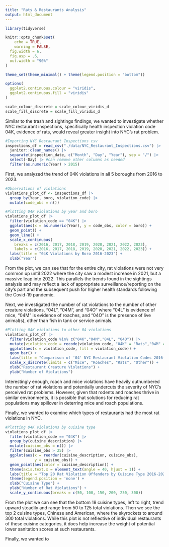 ```yaml
---
title: "Rats & Restaurants Analysis"
output: html_document
---
```


```r
library(tidyverse)

knitr::opts_chunk$set(
	echo = TRUE,
	warning = FALSE,
  fig.width = 6,
  fig.asp = .6,
  out.width = "90%"
)

theme_set(theme_minimal() + theme(legend.position = "bottom"))

options(
  ggplot2.continuous.colour = "viridis",
  ggplot2.continuous.fill = "viridis"
)

scale_colour_discrete = scale_colour_viridis_d
scale_fill_discrete = scale_fill_viridis_d
```

Similar to the trash and sightings findings, we wanted to investigate whether NYC restaurant inspections, specifically health inspection violation code 04K, evidence of rats, would reveal greater insight into NYC's rat problem. 

```r
#Importing NYC Restaurant Inspections csv
inspections_df = read_csv("./data/NYC_Restaurant_Inspections.csv") |>
  janitor::clean_names() |>
  separate(inspection_date, c("Month", "Day", "Year"), sep = "/") |>
  select(-Day) |> #can remove other columns as needed
  filter(as.numeric(Year) > 2015)
```

First, we analyzed the trend of 04K violations in all 5 boroughs from 2016 to 2023.

```r
#Observations of violations
violations_plot_df <- inspections_df |>
  group_by(Year, boro, violation_code) |>
  mutate(code_obs = n())

#Plotting 04K violations by year and boro
violations_plot_df |>
  filter(violation_code == "04K") |>
  ggplot(aes(x = as.numeric(Year), y = code_obs, color = boro)) +
  geom_point() +
  geom_line() +
  scale_x_continuous(
    breaks = c(2016, 2017, 2018, 2019, 2020, 2021, 2022, 2023), 
    labels = c(2016, 2017, 2018, 2019, 2020, 2021, 2022, 2023)) +
  labs(title = "04K Violations by Boro 2016-2023") +
  xlab("Year")
```

From the plot, we can see that for the entire city, rat violations were not very common up until 2022 where the city saw a modest increase in 2021, but a massive leap into 2022. This parallels the trends found in the sightings analysis and may reflect a lack of appropriate surveillance/reporting on the city's part and the subsequent push for higher health standards following the Covid-19 pandemic.

Next, we investigated the number of rat violations to the number of other creature violations, "04L", "04M", and "04O" where "04L" is evidence of mice, "04M" is evidence of roaches, and "04O" is the presence of live animal(s), other than fish in tank or service animals.

```r
#Plotting 04K violations to other 04 violations
violations_plot_df |>
  filter(violation_code %in% c("04K","04M","04L", "04O")) |>
  mutate(violation_code = recode(violation_code, "04K" = "Rats","04M" = "Roaches","04L" = "Mice", "04O" = "Other")) |>
  ggplot(aes(x = violation_code, fill = violation_code)) +
  geom_bar() +
  labs(title = "Comparison of '04' NYC Restaurant Violation Codes 2016-2023") +
  scale_x_discrete(limits = c("Mice", "Roaches", "Rats", "Other")) +
  xlab("Restaurant Creature Violations") +
  ylab("Number of Violations")
```

Interestingly enough, roach and mice violations have heavily outnumbered the number of rat violations and potentially undercuts the severity of NYC's perceived rat problems. However, given that rodents and roaches thrive in similar environments, it is possible that solutions for reducing rat populations may spillover in deterring mice and roach populations.

Finally, we wanted to examine which types of restaurants had the most rat violations in NYC.

```r
#Plotting 04K violations by cuisine type
violations_plot_df |>
  filter(violation_code == "04K") |>
  group_by(cuisine_description) |>
  mutate(cuisine_obs = n()) |>
  filter(cuisine_obs > 25) |>
  ggplot(aes(x = reorder(cuisine_description, cuisine_obs), 
             y = cuisine_obs)) +
  geom_point(aes(color = cuisine_description)) +
  theme(axis.text.x = element_text(angle = 40, hjust = 1)) +
  labs(title = "Top 20 Rat Violation Offenders by Cuisine Type 2016-2023") +
  theme(legend.position = 'none') +
  xlab("Cuisine Type") +
  ylab("Number of Rat Violations") +
  scale_y_continuous(breaks = c(50, 100, 150, 200, 250, 300))
```

From the plot we can see that the bottom 18 cuisine types, left to right, trend upward steadily and range from 50 to 125 total violations. Then we see the top 2 cuisine types, Chinese and American, where the skyrockets to around 300 total violations. While this plot is not reflective of individual restaurants of these cuisine categories, it does help increase the weight of potential lower sanitation scores at such restaurants.

Finally, we wanted to 